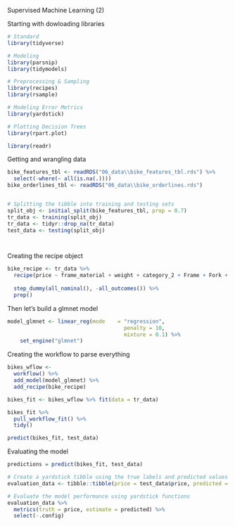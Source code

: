 Supervised Machine Learning (2)

Starting with dowloading libraries

```r
# Standard
library(tidyverse)

# Modeling
library(parsnip)
library(tidymodels)

# Preprocessing & Sampling
library(recipes)
library(rsample)

# Modeling Error Metrics
library(yardstick)

# Plotting Decision Trees
library(rpart.plot)

library(readr)


```

Getting and wrangling data
```r
bike_features_tbl <- readRDS("06_data\\bike_features_tbl.rds") %>%
  select(-where(~ all(is.na(.))))
bike_orderlines_tbl <- readRDS("06_data\\bike_orderlines.rds")


# Splitting the tibble into training and testing sets
split_obj <- initial_split(bike_features_tbl, prop = 0.7)
tr_data <- training(split_obj)
tr_data <- tidyr::drop_na(tr_data)
test_data <- testing(split_obj)




```


Creating the recipe object
```r


bike_recipe <- tr_data %>%
  recipe(price ~ frame_material + weight + category_2 + Frame + Fork + bike_id, data = tr_data) %>%
  
  step_dummy(all_nominal(), -all_outcomes()) %>%
  prep()

```


Then let's build a glmnet model
```r

model_glmnet <- linear_reg(mode    = "regression", 
                                     penalty = 10, 
                                     mixture = 0.1) %>%
    set_engine("glmnet") 
```


Creating the workflow to parse everything
```r
bikes_wflow <- 
  workflow() %>% 
  add_model(model_glmnet) %>% 
  add_recipe(bike_recipe)

bikes_fit <- bikes_wflow %>% fit(data = tr_data)

bikes_fit %>% 
  pull_workflow_fit() %>% 
  tidy()
```

```r
predict(bikes_fit, test_data)
```




Evaluating the model
```r
predictions = predict(bikes_fit, test_data)

# Create a yardstick tibble using the true labels and predicted values
evaluation_data <- tibble::tibble(price = test_data$price, predicted = predictions)

# Evaluate the model performance using yardstick functions
evaluation_data %>%
  metrics(truth = price, estimate = predicted) %>%
  select(-.config)

```










